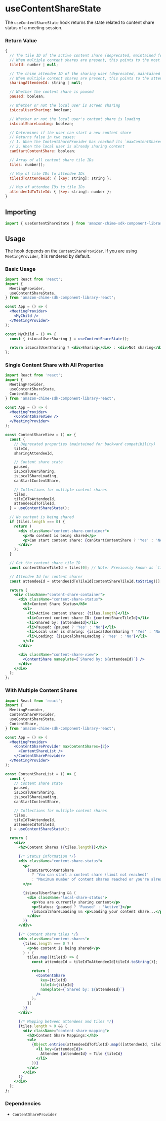 
<Meta title="SDK Hooks/useContentShareState" />

# useContentShareState

The `useContentShareState` hook returns the state related to content share status of a meeting session.

### Return Value

```javascript
{
  // The tile ID of the active content share (deprecated, maintained for backward compatibility)
  // When multiple content shares are present, this points to the most recently started content share
  tileId: number | null;

  // The chime attendee ID of the sharing user (deprecated, maintained for backward compatibility)
  // When multiple content shares are present, this points to the attendee of the most recently started content share
  sharingAttendeeId: string | null;

  // Whether the content share is paused
  paused: boolean;

  // Whether or not the local user is screen sharing
  isLocalUserSharing: boolean;

  // Whether or not the local user's content share is loading
  isLocalShareLoading: boolean;

  // Determines if the user can start a new content share
  // Returns false in two cases:
  // 1. When the ContentShareProvider has reached its `maxContentShares` limit
  // 2. When the local user is already sharing content
  canStartContentShare: boolean;

  // Array of all content share tile IDs
  tiles: number[];

  // Map of tile IDs to attendee IDs
  tileIdToAttendeeId: { [key: string]: string };

  // Map of attendee IDs to tile IDs
  attendeeIdToTileId: { [key: string]: number };
}
```

## Importing

```javascript
import { useContentShareState } from 'amazon-chime-sdk-component-library-react';
```

## Usage

The hook depends on the `ContentShareProvider`. If you are using `MeetingProvider`, it is rendered by default.

### Basic Usage

```jsx
import React from 'react';
import {
  MeetingProvider,
  useContentShareState,
} from 'amazon-chime-sdk-component-library-react';

const App = () => (
  <MeetingProvider>
    <MyChild />
  </MeetingProvider>
);

const MyChild = () => {
  const { isLocalUserSharing } = useContentShareState();

  return isLocalUserSharing ? <div>Sharing</div> : <div>Not sharing</div>;
};
```

### Single Content Share with All Properties

```jsx
import React from 'react';
import {
  MeetingProvider,
  useContentShareState,
  ContentShare,
} from 'amazon-chime-sdk-component-library-react';

const App = () => (
  <MeetingProvider>
    <ContentShareView />
  </MeetingProvider>
);

const ContentShareView = () => {
  const {
    // Deprecated properties (maintained for backward compatibility)
    tileId,
    sharingAttendeeId,

    // Content share state
    paused,
    isLocalUserSharing,
    isLocalShareLoading,
    canStartContentShare,

    // Collections for multiple content shares
    tiles,
    tileIdToAttendeeId,
    attendeeIdToTileId,
  } = useContentShareState();

  // No content is being shared
  if (tiles.length === 0) {
    return (
      <div className="content-share-container">
        <p>No content is being shared</p>
        <p>Can start content share: {canStartContentShare ? 'Yes' : 'No'}</p>
      </div>
    );
  }

  // Get the content share tile ID
  const contentShareTileId = tiles[0]; // Note: Previously known as `tileId` (deprecated)

  // Attendee Id for content sharer
  const attendeeId = attendeeIdToTileId[contentShareTileId.toString()]; // Note: Previously known as `sharingAttendeeId` (deprecated)

  return (
    <div className="content-share-container">
      <div className="content-share-status">
        <h3>Content Share Status</h3>
        <ul>
          <li>Active content shares: {tiles.length}</li>
          <li>Current content share ID: {contentShareTileId}</li>
          <li>Shared by: {attendeeId}</li>
          <li>Paused: {paused ? 'Yes' : 'No'}</li>
          <li>Local user is sharing: {isLocalUserSharing ? 'Yes' : 'No'}</li>
          <li>Loading: {isLocalShareLoading ? 'Yes' : 'No'}</li>
        </ul>
      </div>

      <div className="content-share-view">
        <ContentShare nameplate={`Shared by: ${attendeeId}`} />
      </div>
    </div>
  );
};
```

### With Multiple Content Shares

```jsx
import React from 'react';
import {
  MeetingProvider,
  ContentShareProvider,
  useContentShareState,
  ContentShare,
} from 'amazon-chime-sdk-component-library-react';

const App = () => (
  <MeetingProvider>
    <ContentShareProvider maxContentShares={2}>
      <ContentShareList />
    </ContentShareProvider>
  </MeetingProvider>
);

const ContentShareList = () => {
  const {
    // Content share state
    paused,
    isLocalUserSharing,
    isLocalShareLoading,
    canStartContentShare,

    // Collections for multiple content shares
    tiles,
    tileIdToAttendeeId,
    attendeeIdToTileId,
  } = useContentShareState();

  return (
    <div>
      <h2>Content Shares ({tiles.length})</h2>

      {/* Status information */}
      <div className="content-share-status">
        <p>
          {canStartContentShare
            ? 'You can start a content share (limit not reached)'
            : "Maximum number of content shares reached or you're already sharing"}
        </p>

        {isLocalUserSharing && (
          <div className="local-share-status">
            <p>You are currently sharing content</p>
            <p>Status: {paused ? 'Paused' : 'Active'}</p>
            {isLocalShareLoading && <p>Loading your content share...</p>}
          </div>
        )}
      </div>

      {/* Content share tiles */}
      <div className="content-shares">
        {tiles.length === 0 ? (
          <p>No content is being shared</p>
        ) : (
          tiles.map((tileId) => {
            const attendeeId = tileIdToAttendeeId[tileId.toString()];

            return (
              <ContentShare
                key={tileId}
                tileId={tileId}
                nameplate={`Shared by: ${attendeeId}`}
              />
            );
          })
        )}
      </div>

      {/* Mapping between attendees and tiles */}
      {tiles.length > 0 && (
        <div className="content-share-mapping">
          <h3>Content Share Mappings:</h3>
          <ul>
            {Object.entries(attendeeIdToTileId).map(([attendeeId, tileId]) => (
              <li key={attendeeId}>
                Attendee {attendeeId} → Tile {tileId}
              </li>
            ))}
          </ul>
        </div>
      )}
    </div>
  );
};
```

### Dependencies

- `ContentShareProvider`
